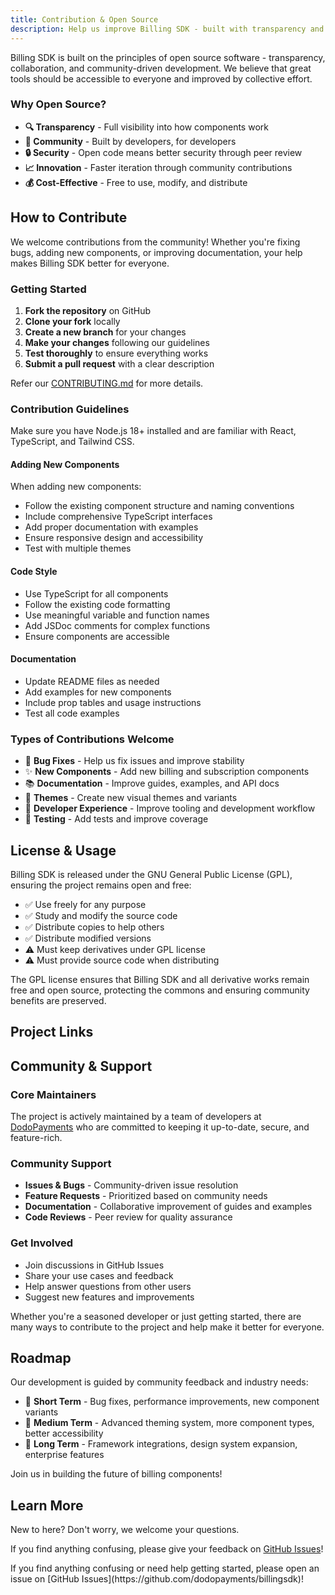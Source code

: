 ```yaml
---
title: Contribution & Open Source
description: Help us improve Billing SDK - built with transparency and community collaboration
---
```



Billing SDK is built on the principles of open source software - transparency, collaboration, and community-driven development. We believe that great tools should be accessible to everyone and improved by collective effort.

### Why Open Source?

- **🔍 Transparency** - Full visibility into how components work
- **🤝 Community** - Built by developers, for developers
- **🔒 Security** - Open code means better security through peer review
- **📈 Innovation** - Faster iteration through community contributions
- **💰 Cost-Effective** - Free to use, modify, and distribute

## How to Contribute

We welcome contributions from the community! Whether you're fixing bugs, adding new components, or improving documentation, your help makes Billing SDK better for everyone.

### Getting Started

1. **Fork the repository** on GitHub
2. **Clone your fork** locally
3. **Create a new branch** for your changes
4. **Make your changes** following our guidelines
5. **Test thoroughly** to ensure everything works
6. **Submit a pull request** with a clear description

Refer our [CONTRIBUTING.md](https://github.com/dodopayments/billingsdk/blob/main/CONTRIBUTING.md) for more details.

### Contribution Guidelines

<Callout title="Development Setup">
  Make sure you have Node.js 18+ installed and are familiar with React, TypeScript, and Tailwind CSS.
</Callout>

#### Adding New Components

When adding new components:
- Follow the existing component structure and naming conventions
- Include comprehensive TypeScript interfaces
- Add proper documentation with examples
- Ensure responsive design and accessibility
- Test with multiple themes

#### Code Style

- Use TypeScript for all components
- Follow the existing code formatting
- Use meaningful variable and function names
- Add JSDoc comments for complex functions
- Ensure components are accessible

#### Documentation

- Update README files as needed
- Add examples for new components
- Include prop tables and usage instructions
- Test all code examples

### Types of Contributions Welcome

- 🐛 **Bug Fixes** - Help us fix issues and improve stability
- ✨ **New Components** - Add new billing and subscription components
- 📚 **Documentation** - Improve guides, examples, and API docs
- 🎨 **Themes** - Create new visual themes and variants
- 🔧 **Developer Experience** - Improve tooling and development workflow
- 🧪 **Testing** - Add tests and improve coverage

## License & Usage

Billing SDK is released under the GNU General Public License (GPL), ensuring the project remains open and free:

- ✅ Use freely for any purpose
- ✅ Study and modify the source code
- ✅ Distribute copies to help others
- ✅ Distribute modified versions
- ⚠️ Must keep derivatives under GPL license
- ⚠️ Must provide source code when distributing

<Callout title="GPL License Benefits">
  The GPL license ensures that Billing SDK and all derivative works remain free and open source, protecting the commons and ensuring community benefits are preserved.
</Callout>

## Project Links

<Cards>
  <Card 
    href="https://github.com/dodopayments/billingsdk" 
    title="GitHub Repository" 
    description="View source code, report issues, and contribute" 
  />
  
  <Card 
    href="https://github.com/dodopayments/billingsdk/issues" 
    title="Issue Tracker" 
    description="Report bugs and request features" 
  />

</Cards>

## Community & Support

### Core Maintainers

The project is actively maintained by a team of developers at [DodoPayments](https://dodopayments.com) who are committed to keeping it up-to-date, secure, and feature-rich.

### Community Support

- **Issues & Bugs** - Community-driven issue resolution
- **Feature Requests** - Prioritized based on community needs
- **Documentation** - Collaborative improvement of guides and examples
- **Code Reviews** - Peer review for quality assurance

### Get Involved

- Join discussions in GitHub Issues
- Share your use cases and feedback
- Help answer questions from other users
- Suggest new features and improvements

<Callout title="Get Involved">
  Whether you're a seasoned developer or just getting started, there are many ways to contribute to the project and help make it better for everyone.
</Callout>

## Roadmap

Our development is guided by community feedback and industry needs:

- 🎯 **Short Term** - Bug fixes, performance improvements, new component variants
- 🚀 **Medium Term** - Advanced theming system, more component types, better accessibility
- 🌟 **Long Term** - Framework integrations, design system expansion, enterprise features

Join us in building the future of billing components!

## Learn More

New to here? Don't worry, we welcome your questions.

If you find anything confusing, please give your feedback on [GitHub Issues](https://github.com/dodopayments/billingsdk)!

<Callout title="Questions?">
  If you find anything confusing or need help getting started, please open an issue on [GitHub Issues](https://github.com/dodopayments/billingsdk)!
</Callout>